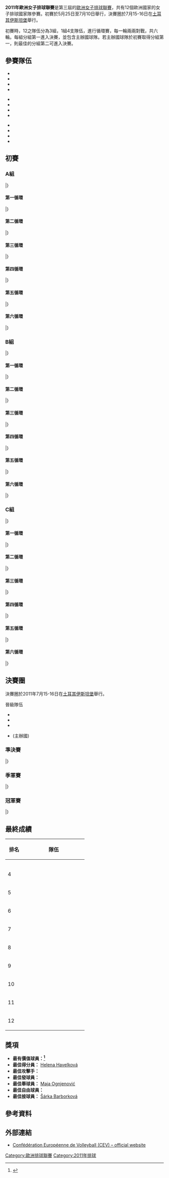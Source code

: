 {{Infobox FIVB tournament
| competition  = 歐洲女子排球聯賽
| year         = 2011
| logo         = <!-- link to image (Image.ext) -->
| size         = <!-- custom image size; default is 200 (OPTIONAL) -->
| caption      = <!-- image caption (OPTIONAL) -->
| host         = {{flag|Turkey}}
| dates        = 5月27日 – 7月10日 (資格賽)<br/>7月15-16日 (決賽)
| teams        = 12
| venues       = 1
| cities       = 1
| champions    = Serbia
| title_number = 3
| mvp          = {{flagicon|SRB}} [[Jovana_Brakočević|Jovana Brakočević]]
| website      = [https://web.archive.org/web/20110902132530/http://www.cev.lu/mmp/online/website/main_menu/volleyball/european_league/2561/index_EN.html 2011 CEV European League]
| last         = 2010年歐洲女子排球聯賽
| next         = 2012年歐洲女子排球聯賽
}}

'''2011年歐洲女子排球聯賽'''是第三屆的[[歐洲排球聯賽|歐洲女子排球聯賽]]，共有12個歐洲國家的女子排球國家隊參賽。初賽於5月25日至7月10日舉行，決賽圈於7月15-16日在[[土耳其|土耳其]][[伊斯坦堡|伊斯坦堡]]舉行。

初賽時，12之隊伍分為3組，1組4支隊伍，進行循環賽，每一輪兩兩對戰，共六輪。每組分組第一進入決賽，並包含主辦國球隊。若主辦國球隊於初賽取得分組第一，則最佳的分組第二可進入決賽。

== 參賽隊伍 ==
{{col-begin}}
{{col-3}}
*{{vbw|BLR}}
*{{vbw|BUL}}
*{{vbw|CRO}}
*{{vbw|CZE}}
{{col-3}}
*{{vbw|FRA}}
*{{vbw|GRE}}
*{{vbw|HUN}}
*{{vbw|ISR}}
{{col-3}}
*{{vbw|ROU}}
*{{vbw|SRB}}
*{{vbw|ESP}}
*{{vbw|TUR}}
{{col-end}}

== 初賽 ==
=== A組 ===
{{Vb cl header}}
{{Vb cl4 team |p=1 |t={{vbw|SRB}} |mw=11 |mw2=1 |ml=0 |ml2=0 |sw=36 |sl=4 |spw=976 |spl=724 |bc=#ccffcc}}
{{Vb cl4 team |p=2 |t={{vbw|FRA}} |mw=6 |mw2=1 |ml=4 |ml2=1 |sw=25 |sl=19 |spw=976 |spl=939}}
{{Vb cl4 team |p=3 |t={{vbw|ESP}} |mw=4 |mw2=0 |ml=6 |ml2=2 |sw=17 |sl=26 |spw=884 |spl=959}}
{{Vb cl4 team |p=4 |t={{vbw|GRE}} |mw=0 |mw2=1 |ml=11 |ml2=0 |sw=6 |sl=35 |spw=766 |spl=980}}
|}

==== 第一循環 ====
{{Vb res start 5}}
{{Vb res 5|5月27日|18:00|'''{{vbw-rt|SRB}}'''|3–0|{{vbw|GRE}}|25–11|25–14|25–15|||75–40|12=[http://www.cev.lu/mmp-cgi/show.pl?cmd=tmpl&id=17165&id2=10&id3=553&id4=2&id5=1&state=p_prj_game_summary&key=0 Report]{{dead link|date=十一月 2017 |bot=InternetArchiveBot }}}}
{{Vb res 5|5月27日|19:30|'''{{vbw-rt|ESP}}'''|3–1|{{vbw|FRA}}|17–25|25–20|25–23|25–18||92–86|12=[http://www.cev.lu/mmp-cgi/show.pl?cmd=tmpl&id=17165&id2=3&id3=553&id4=2&id5=1&state=p_prj_game_summary&key=0 Report]{{dead link|date=十一月 2017 |bot=InternetArchiveBot }}}}
{{Vb res 5|5月28日|17:30|'''{{vbw-rt|SRB}}'''|3–0|{{vbw|GRE}}|25–14|25–21|25–22|||75–57|12=[http://www.cev.lu/mmp-cgi/show.pl?cmd=tmpl&id=17165&id2=40&id3=553&id4=2&id5=1&state=p_prj_game_summary&key=0 Report]{{dead link|date=十一月 2017 |bot=InternetArchiveBot }}}}
{{Vb res 5|5月28日|18:00|{{vbw-rt|ESP}}|0–3|'''{{vbw|FRA}}'''|23–25|19–25|18–25|||60–75|12=[http://www.cev.lu/mmp-cgi/show.pl?cmd=tmpl&id=17165&id2=45&id3=553&id4=2&id5=1&state=p_prj_game_summary&key=0 Report]{{dead link|date=十一月 2017 |bot=InternetArchiveBot }}}}
|}

==== 第二循環 ====
{{Vb res start 5}}
{{Vb res 5|6月3日|19:30|{{vbw-rt|ESP}}|0–3|'''{{vbw|SRB}}'''|22–25|18–25|24–26|||64–76|12=[http://www.cev.lu/mmp-cgi/show.pl?cmd=tmpl&id=17165&id2=5&id3=553&id4=2&id5=1&state=p_prj_game_summary&key=0 Report]{{dead link|date=十一月 2017 |bot=InternetArchiveBot }}}}
{{Vb res 5|6月3日|20:00|'''{{vbw-rt|FRA}}'''|3–0|{{vbw|GRE}}|25–15|25–10|25–22|||75–47|12=[http://www.cev.lu/mmp-cgi/show.pl?cmd=tmpl&id=17165&id2=38&id3=553&id4=2&id5=1&state=p_prj_game_summary&key=0 Report]{{dead link|date=十一月 2017 |bot=InternetArchiveBot }}}}
{{Vb res 5|6月4日|18:00|{{vbw-rt|ESP}}|0–3|'''{{vbw|SRB}}'''|17–25|20–25|17–25|||54–75|12=[http://www.cev.lu/mmp-cgi/show.pl?cmd=tmpl&id=17165&id2=47&id3=553&id4=2&id5=1&state=p_prj_game_summary&key=0 Report]{{dead link|date=十一月 2017 |bot=InternetArchiveBot }}}}
{{Vb res 5|6月4日|20:00|'''{{vbw-rt|FRA}}'''|3–0|{{vbw|GRE}}|28–26|25–21|25–15|||78–62|12=[http://www.cev.lu/mmp-cgi/show.pl?cmd=tmpl&id=17165&id2=8&id3=553&id4=2&id5=1&state=p_prj_game_summary&key=0 Report]{{dead link|date=十一月 2017 |bot=InternetArchiveBot }}}}
|}

==== 第三循環 ====
{{Vb res start 5}}
{{Vb res 5| {{nowrap|6月11日}}|16:30|'''{{vbw-rt|GRE}}'''|3–2|{{vbw|ESP}}|25–20|20–25|25–7|22–25|15–12|107–89|12=[http://www.cev.lu/mmp-cgi/show.pl?cmd=tmpl&id=17165&id2=12&id3=553&id4=2&id5=1&state=p_prj_game_summary&key=0 Report]{{dead link|date=十一月 2017 |bot=InternetArchiveBot }}}}
{{Vb res 5| {{nowrap|6月11日}}|17:00|'''{{vbw-rt|SRB}}'''|3–2|{{vbw|FRA}}|25–13|19–25|19–25|25–22|17–15|105–100|12=[http://www.cev.lu/mmp-cgi/show.pl?cmd=tmpl&id=17165&id2=1&id3=553&id4=2&id5=1&state=p_prj_game_summary&key=0 Report]{{dead link|date=十一月 2017 |bot=InternetArchiveBot }}}}
{{Vb res 5| {{nowrap|6月12日}}|16:30|{{vbw-rt|GRE}}|1–3|'''{{vbw|ESP}}'''|21–25|21–25|25–22|18–25||85–97|12=[http://www.cev.lu/mmp-cgi/show.pl?cmd=tmpl&id=17165&id2=42&id3=553&id4=2&id5=1&state=p_prj_game_summary&key=0 Report]{{dead link|date=十一月 2017 |bot=InternetArchiveBot }}}}
{{Vb res 5| {{nowrap|6月12日}}|18:00|'''{{vbw-rt|SRB}}'''|3–0|{{vbw|FRA}}|25–16|25–16|25–17|||75–49|12=[http://www.cev.lu/mmp/online/website/news/news_online/755/2621/20109_EN.html Report]{{dead link|date=十一月 2017 |bot=InternetArchiveBot }}}}
|}

==== 第四循環 ====
{{Vb res start 5}}
{{Vb res 5| {{nowrap|6月17日}}|18:00|'''{{vb-rt|ESP}}'''|3–0|{{vb|GRE}}|26–24|25–18|25–11|||76–53|12=[http://www.cev.lu/mmp-cgi/show.pl?cmd=tmpl&id=17165&id2=6&id3=553&id4=2&id5=1&state=p_prj_game_summary&key=0 Report]{{dead link|date=十一月 2017 |bot=InternetArchiveBot }}}}
{{Vb res 5| {{nowrap|6月17日}}|20:30|{{vb-rt|FRA}}|0–3|'''{{vb|SRB}}'''|21–25|21–25|18–25|||60–75|12=[http://www.cev.lu/mmp-cgi/show.pl?cmd=tmpl&id=17165&id2=7&id3=553&id4=2&id5=1&state=p_prj_game_summary&key=0 Report]{{dead link|date=十一月 2017 |bot=InternetArchiveBot }}}}
{{Vb res 5| {{nowrap|6月18日}}|18:00|'''{{vb-rt|ESP}}'''|3–0|{{vb|GRE}}|25–21|26–24|25–10|||76–55|12=[http://www.cev.lu/mmp-cgi/show.pl?cmd=tmpl&id=17165&id2=48&id3=553&id4=2&id5=1&state=p_prj_game_summary&key=0 Report]{{dead link|date=十一月 2017 |bot=InternetArchiveBot }}}}
{{Vb res 5| {{nowrap|6月18日}}|20:30|{{vb-rt|FRA}}|1–3|'''{{vb|SRB}}'''|18–25|25–23|21–25|24–26||88–99|12=[http://www.cev.lu/mmp-cgi/show.pl?cmd=tmpl&id=17165&id2=37&id3=553&id4=2&id5=1&state=p_prj_game_summary&key=0 Report]{{dead link|date=十一月 2017 |bot=InternetArchiveBot }}}}
|}

==== 第五循環 ====
{{Vb res start 5}}
{{Vb res 5| {{nowrap|6月25日}}|16:30|{{vbw-rt|GRE}}|1–3|'''{{vbw|FRA}}'''|18–25|25–22|21–25|17–25||81–97|12=[http://www.cev.lu/mmp-cgi/show.pl?cmd=tmpl&id=17165&id2=44&id3=553&id4=2&id5=1&state=p_prj_game_summary&key=0 Report]{{dead link|date=十一月 2017 |bot=InternetArchiveBot }}}}
{{Vb res 5| {{nowrap|6月25日}}|20:00|'''{{vbw-rt|SRB}}'''|3–1|{{vbw|ESP}}|25–14|21–25|25–9|25–10||96–58|12=[http://www.cev.lu/mmp-cgi/show.pl?cmd=tmpl&id=17165&id2=11&id3=553&id4=2&id5=1&state=p_prj_game_summary&key=0 Report]{{dead link|date=十一月 2017 |bot=InternetArchiveBot }}}}
{{Vb res 5| {{nowrap|6月26日}}|16:30|{{vbw-rt|GRE}}|1–3|'''{{vbw|FRA}}'''|20–25|25–17|17–25|23–25||85–92|12=[http://www.cev.lu/mmp-cgi/show.pl?cmd=tmpl&id=17165&id2=2&id3=553&id4=2&id5=1&state=p_prj_game_summary&key=0 Report]{{dead link|date=十一月 2017 |bot=InternetArchiveBot }}}}
{{Vb res 5| {{nowrap|6月26日}}|20:00|'''{{vbw-rt|SRB}}'''|3–0|{{vbw|ESP}}|25–17|25–21|25–22|||75–60|12=[http://www.cev.lu/mmp-cgi/show.pl?cmd=tmpl&id=17165&id2=41&id3=553&id4=2&id5=1&state=p_prj_game_summary&key=0 Report]{{dead link|date=十一月 2017 |bot=InternetArchiveBot }}}}
|}

==== 第六循環 ====
{{Vb res start 5}}
{{Vb res 5|7月8日|20:30|'''{{vbw-rt|FRA}}'''|3–2|{{vbw|ESP}}|25–17|13–25|23–25|25–22|15–7|101–96|12=[http://www.cev.lu/mmp-cgi/show.pl?cmd=tmpl&id=17165&id2=9&id3=553&id4=2&id5=1&state=p_prj_game_summary&key=0 Report]{{dead link|date=十一月 2017 |bot=InternetArchiveBot }}}}
{{Vb res 5|7月9日|16:30|{{vbw-rt|GRE}}|0–3|'''{{vbw|SRB}}'''|11–25|16–25|22–25|||49–75|12=[http://www.cev.lu/mmp-cgi/show.pl?cmd=tmpl&id=17165&id2=4&id3=553&id4=2&id5=1&state=p_prj_game_summary&key=0 Report]{{dead link|date=十一月 2017 |bot=InternetArchiveBot }}}}
{{Vb res 5|7月9日|18:00|'''{{vbw-rt|FRA}}'''|3–0|{{vbw|ESP}}|25–21|25–21|25–20|||75–62|12=[http://www.cev.lu/mmp-cgi/show.pl?cmd=tmpl&id=17165&id2=39&id3=553&id4=2&id5=1&state=p_prj_game_summary&key=0 Report]{{dead link|date=十一月 2017 |bot=InternetArchiveBot }}}}
{{Vb res 5|7月10日|16:30|{{vbw-rt|GRE}}|0–3|'''{{vbw|SRB}}'''|10–25|23–25|12–25|||45–75|12=[http://www.cev.lu/mmp-cgi/show.pl?cmd=tmpl&id=17165&id2=46&id3=553&id4=2&id5=1&state=p_prj_game_summary&key=0 Report]{{dead link|date=十一月 2017 |bot=InternetArchiveBot }}}}
|}

=== B組 ===
{{Vb cl header}}
{{Vb cl4 team |p=1 |t={{vbw|BUL}} |mw=9 |mw2=1 |ml=2 |ml2=0 |sw=32 |sl=13 |spw=1066 |spl=934|bc=#ccffcc}}
{{Vb cl4 team |p=2 |t={{vbw|CZE}} |mw=8 |mw2=1 |ml=2 |ml2=1 |sw=31 |sl=14 |spw=1063 |spl=930|bc=#ccffcc}}
{{Vb cl4 team |p=3 |t={{vbw|HUN}} |mw=1 |mw2=3 |ml=7 |ml2=1 |sw=17 |sl=31 |spw=972 |spl=1110}}
{{Vb cl4 team |p=4 |t={{vbw|ISR}} |mw=1 |mw2=0 |ml=8 |ml2=3 |sw=10 |sl=31 |spw=937 |spl=1064}}
|}

==== 第一循環 ====
{{Vb res start 5}}
{{Vb res 5|5月27日|16:00|'''{{vbw-rt|ISR}}'''|3–1|{{vbw|HUN}}|25–18|25–15|18–25|25–21||93–79|12=[http://www.cev.lu/mmp-cgi/show.pl?cmd=tmpl&id=17166&id2=19&id3=553&id4=2&id5=2&state=p_prj_game_summary&key=0 Report]{{dead link|date=十一月 2017 |bot=InternetArchiveBot }}}}
{{Vb res 5|5月27日|18:00|'''{{vbw-rt|CZE}}'''|3–1|{{vbw|BUL}}|16–25|25–21|25–21|25–21||91–88|12=[http://www.cev.lu/mmp-cgi/show.pl?cmd=tmpl&id=17166&id2=24&id3=553&id4=2&id5=2&state=p_prj_game_summary&key=0 Report]{{dead link|date=十一月 2017 |bot=InternetArchiveBot }}}}
{{Vb res 5|5月28日|18:00|{{vbw-rt|CZE}}|1–3|'''{{vbw|BUL}}'''|25–18|20–25|26–28|26–28||97–99|12=[http://www.cev.lu/mmp-cgi/show.pl?cmd=tmpl&id=17166&id2=54&id3=553&id4=2&id5=2&state=p_prj_game_summary&key=0 Report]{{dead link|date=十一月 2017 |bot=InternetArchiveBot }}}}
{{Vb res 5|5月28日|19:00|{{vbw-rt|ISR}}|1–3|'''{{vbw|HUN}}'''|22–25|25–27|25–19|22–25||94–96|12=[http://www.cev.lu/mmp-cgi/show.pl?cmd=tmpl&id=17166&id2=49&id3=553&id4=2&id5=2&state=p_prj_game_summary&key=0 Report]{{dead link|date=十一月 2017 |bot=InternetArchiveBot }}}}
|}

==== 第二循環 ====
{{Vb res start 5}}
{{Vb res 5|6月3日|16:00|{{vbw-rt|ISR}}|0–3|'''{{vbw|CZE}}'''|19–25|13–25|24–26|||56–76|12=[http://www.cev.lu/mmp-cgi/show.pl?cmd=tmpl&id=17166&id2=20&id3=553&id4=2&id5=2&state=p_prj_game_summary&key=0 Report]{{dead link|date=十一月 2017 |bot=InternetArchiveBot }}}}
{{Vb res 5|6月3日|19:00|{{vbw-rt|HUN}}|1–3|'''{{vbw|BUL}}'''|21–25|19–25|25–22|23–25||88–97|12=[http://www.cev.lu/mmp-cgi/show.pl?cmd=tmpl&id=17166&id2=23&id3=553&id4=2&id5=2&state=p_prj_game_summary&key=0 Report]{{dead link|date=十一月 2017 |bot=InternetArchiveBot }}}}
{{Vb res 5|6月4日|19:00|{{vbw-rt|HUN}}|0–3|'''{{vbw|BUL}}'''|19–25|16–25|23–25|||58–75|12=[http://www.cev.lu/mmp-cgi/show.pl?cmd=tmpl&id=17166&id2=53&id3=553&id4=2&id5=2&state=p_prj_game_summary&key=0 Report]{{dead link|date=十一月 2017 |bot=InternetArchiveBot }}}}
{{Vb res 5|6月4日|19:00|{{vbw-rt|ISR}}|0–3|'''{{vbw|CZE}}'''|16–25|21–25|16–25|||52–75|12=[http://www.cev.lu/mmp-cgi/show.pl?cmd=tmpl&id=17166&id2=50&id3=553&id4=2&id5=2&state=p_prj_game_summary&key=0 Report]{{dead link|date=十一月 2017 |bot=InternetArchiveBot }}}}
|}

==== 第三循環 ====
{{Vb res start 5}}
{{Vb res 5| {{nowrap|6月10日}}|15:00|'''{{vbw-rt|CZE}}'''|3–0|{{vbw|HUN}}|25–11|25–14|27–25|||77–50|12=[http://www.cev.lu/mmp-cgi/show.pl?cmd=tmpl&id=17166&id2=16&id3=553&id4=2&id5=2&state=p_prj_game_summary&key=0 Report]{{dead link|date=十一月 2017 |bot=InternetArchiveBot }}}}
{{Vb res 5| {{nowrap|6月10日}}|17:30|'''{{vbw-rt|BUL}}'''|3–2|{{vbw|ISR}}|20–25|22–25|25–23|25–23|15–11|107–107|12=[http://www.cev.lu/mmp-cgi/show.pl?cmd=tmpl&id=17166&id2=57&id3=553&id4=2&id5=2&state=p_prj_game_summary&key=0 Report]{{dead link|date=十一月 2017 |bot=InternetArchiveBot }}}}
{{Vb res 5| {{nowrap|6月11日}}|14:00|{{vbw-rt|CZE}}|2–3|'''{{vbw|HUN}}'''|19–25|25–18|24–26|28–26|16–18|112–113|12=[http://www.cev.lu/mmp-cgi/show.pl?cmd=tmpl&id=17166&id2=57&id3=553&id4=2&id5=2&state=p_prj_game_summary&key=0 Report]{{dead link|date=十一月 2017 |bot=InternetArchiveBot }}}}
{{Vb res 5| {{nowrap|6月11日}}|17:30|'''{{vbw-rt|BUL}}'''|3–0|{{vbw|ISR}}|25–22|25–19|25–16|||75–57|12=[http://www.cev.lu/mmp-cgi/show.pl?cmd=tmpl&id=17166&id2=15&id3=553&id4=2&id5=2&state=p_prj_game_summary&key=0 Report]{{dead link|date=十一月 2017 |bot=InternetArchiveBot }}}}
|}

==== 第四循環 ====
{{Vb res start 5}}
{{Vb res 5| {{nowrap|6月17日}}|16:00|{{vb-rt|ISR}}|1–3|'''{{vb|BUL}}'''|13–25|25–22|21–25|24–26||83–98|12=[http://www.cev.lu/mmp-cgi/show.pl?cmd=tmpl&id=17166&id2=21&id3=553&id4=2&id5=2&state=p_prj_game_summary&key=0 Report]{{dead link|date=十一月 2017 |bot=InternetArchiveBot }}}}
{{Vb res 5| {{nowrap|6月17日}}|19:00|{{vb-rt|HUN}}|0–3|'''{{vb|CZE}}'''|19–25|15–25|27–29|||61–79|12=[http://www.cev.lu/mmp-cgi/show.pl?cmd=tmpl&id=17166&id2=22&id3=553&id4=2&id5=2&state=p_prj_game_summary&key=0 Report]{{dead link|date=十一月 2017 |bot=InternetArchiveBot }}}}
{{Vb res 5| {{nowrap|6月18日}}|15:00|{{vb-rt|HUN}}|2–3|'''{{vb|CZE}}'''|15–25|25–20|25–13|17–25|14–16|96–99|12=[http://www.cev.lu/mmp-cgi/show.pl?cmd=tmpl&id=17166&id2=52&id3=553&id4=2&id5=2&state=p_prj_game_summary&key=0 Report]{{dead link|date=十一月 2017 |bot=InternetArchiveBot }}}}
{{Vb res 5| {{nowrap|6月18日}}|19:00|{{vb-rt|ISR}}|0–3|'''{{vb|BUL}}'''|20–25|21–25|7–25|||48–75|12=[http://www.cev.lu/mmp-cgi/show.pl?cmd=tmpl&id=17166&id2=51&id3=553&id4=2&id5=2&state=p_prj_game_summary&key=0 Report]{{dead link|date=十一月 2017 |bot=InternetArchiveBot }}}}
|}

==== 第五循環 ====
{{Vb res start 5}}
{{Vb res 5| {{nowrap|6月24日}}|17:30|'''{{vbw-rt|BUL}}'''|3–1|{{vbw|HUN}}|25–17|23–25|25–18|25–18||98–78|12=[http://www.cev.lu/mmp-cgi/show.pl?cmd=tmpl&id=17166&id2=17&id3=553&id4=2&id5=2&state=p_prj_game_summary&key=0 Report]{{dead link|date=十一月 2017 |bot=InternetArchiveBot }}}}
{{Vb res 5| {{nowrap|6月24日}}|20:00|'''{{vbw-rt|CZE}}'''|3–1|{{vbw|ISR}}|17–25|25–15|25–20|25–20||92–80|12=[http://www.cev.lu/mmp-cgi/show.pl?cmd=tmpl&id=17166&id2=14&id3=553&id4=2&id5=2&state=p_prj_game_summary&key=0 Report]{{dead link|date=十一月 2017 |bot=InternetArchiveBot }}}}
{{Vb res 5| {{nowrap|6月25日}}|17:30|'''{{vbw-rt|BUL}}'''|3–0|{{vbw|HUN}}|25–15|25–11|25–16|||75–42|12=[http://www.cev.lu/mmp-cgi/show.pl?cmd=tmpl&id=17166&id2=59&id3=553&id4=2&id5=2&state=p_prj_game_summary&key=0 Report]{{dead link|date=十一月 2017 |bot=InternetArchiveBot }}}}
{{Vb res 5| {{nowrap|6月25日}}|18:00|'''{{vbw-rt|CZE}}'''|3–0|{{vbw|ISR}}|30–28|25–11|25–16|||80–55|12=[http://www.cev.lu/mmp-cgi/show.pl?cmd=tmpl&id=17166&id2=56&id3=553&id4=2&id5=2&state=p_prj_game_summary&key=0 Report]{{dead link|date=十一月 2017 |bot=InternetArchiveBot }}}}
|}

==== 第六循環 ====
{{Vb res start 5}}
{{Vb res 5|7月8日|17:30|{{vbw-rt|BUL}}|1–3|'''{{vbw|CZE}}'''|26–28|12–25|25–18|20–25||83–96|12=[http://www.cev.lu/mmp-cgi/show.pl?cmd=tmpl&id=17166&id2=18&id3=553&id4=2&id5=2&state=p_prj_game_summary&key=0 Report]{{dead link|date=十一月 2017 |bot=InternetArchiveBot }}}}
{{Vb res 5|7月8日|19:00|'''{{vbw-rt|HUN}}'''|3–2|{{vbw|ISR}}|14–25|25–27|25–19|25–22|15–8|104–101|12=[http://www.cev.lu/mmp-cgi/show.pl?cmd=tmpl&id=17166&id2=56&id3=553&id4=2&id5=2&state=p_prj_game_summary&key=0 Report]{{dead link|date=十一月 2017 |bot=InternetArchiveBot }}}}
{{Vb res 5|7月9日|17:30|{{vbw-rt|BUL}}|3–1|{{vbw|CZE}}|19–25|27–25|25–20|25–19||96–89|12=[http://www.cev.lu/mmp-cgi/show.pl?cmd=tmpl&id=17166&id2=60&id3=553&id4=2&id5=2&state=p_prj_game_summary&key=0 Report]{{dead link|date=十一月 2017 |bot=InternetArchiveBot }}}}
{{Vb res 5|7月9日|19:00|'''{{vbw-rt|HUN}}'''|3–2|{{vbw|ISR}}|23–25|17–25|25–22|25–23|17–15|107–110|12=[http://www.cev.lu/mmp-cgi/show.pl?cmd=tmpl&id=17166&id2=13&id3=553&id4=2&id5=2&state=p_prj_game_summary&key=0 Report]{{dead link|date=十一月 2017 |bot=InternetArchiveBot }}}}
|}

=== C組 ===
{{Vb cl header}}
{{Vb cl4 team |p=1 |t={{vbw|TUR}} |mw=10 |mw2=0 |ml=2 |ml2=0 |sw=32 |sl=8 |spw=983 |spl=831|bc=#ccffcc}}
{{Vb cl4 team |p=2 |t={{vbw|ROU}} |mw=6 |mw2=2 |ml=4 |ml2=0 |sw=24 |sl=19 |spw=974 |spl=927}}
{{Vb cl4 team |p=3 |t={{vbw|BLR}} |mw=4 |mw2=1 |ml=5 |ml2=2 |sw=22 |sl=25 |spw=1032 |spl=1056}}
{{Vb cl4 team |p=4 |t={{vbw|CRO}} |mw=1 |mw2=0 |ml=10 |ml2=1 |sw=7 |sl=33 |spw=791 |spl=866}}
|}

==== 第一循環 ====
{{Vb res start 5}}
{{Vb res 5|5月27日|20:30|'''{{vbw-rt|ROU}}'''|3–0|{{vbw|CRO}}|25–12|25–22|25–14|||75–48|12=[http://www.cev.lu/mmp-cgi/show.pl?cmd=tmpl&id=23786&id2=31&id3=553&id4=2&id5=3&state=p_prj_game_summary&key=0 Report]{{dead link|date=十一月 2017 |bot=InternetArchiveBot }}}}
{{Vb res 5|5月27日|18:00|'''{{vbw-rt|ROU}}'''|3–1|{{vbw|CRO}}|25–11|20–25|25–19|25–15||95–70|12=[http://www.cev.lu/mmp-cgi/show.pl?cmd=tmpl&id=23786&id2=61&id3=553&id4=2&id5=3&state=p_prj_game_summary&key=0 Report]{{dead link|date=十一月 2017 |bot=InternetArchiveBot }}}}
{{Vb res 5|5月28日|19:30|'''{{vbw-rt|TUR}}'''|3–1|{{vbw|BLR}}|25–15|23–25|25–19|25–21||98–80|12=[http://www.cev.lu/mmp-cgi/show.pl?cmd=tmpl&id=23786&id2=36&id3=553&id4=2&id5=3&state=p_prj_game_summary&key=0 Report]{{dead link|date=十一月 2017 |bot=InternetArchiveBot }}}}
{{Vb res 5|5月29日|19:30|'''{{vbw-rt|TUR}}'''|3–0|{{vbw|BLR}}|26–24|26–24|29–27|||81–75|12=[http://www.cev.lu/mmp-cgi/show.pl?cmd=tmpl&id=23786&id2=66&id3=553&id4=2&id5=3&state=p_prj_game_summary&key=0 Report]{{dead link|date=十一月 2017 |bot=InternetArchiveBot }}}}
|}

==== 第二循環 ====
{{Vb res start 5}}
{{Vb res 5|6月4日|17:00|'''{{vbw-rt|BLR}}'''|3–0|{{vbw|CRO}}|25–19|29–27|25–18|||79–64|12=[http://www.cev.lu/mmp-cgi/show.pl?cmd=tmpl&id=23786&id2=29&id3=553&id4=2&id5=3&state=p_prj_game_summary&key=0 Report]{{dead link|date=十一月 2017 |bot=InternetArchiveBot }}}}
{{Vb res 5|6月4日|18:30|'''{{vbw-rt|TUR}}'''|3–0|{{vbw|ROU}}|25–13|25–20|25–19|||75–52|12=[http://www.cev.lu/mmp-cgi/show.pl?cmd=tmpl&id=23786&id2=68&id3=553&id4=2&id5=3&state=p_prj_game_summary&key=0 Report]{{dead link|date=十一月 2017 |bot=InternetArchiveBot }}}}
{{Vb res 5|6月5日|17:00|'''{{vbw-rt|BLR}}'''|3–0|{{vbw|CRO}}|25–12|25–23|25–23|||75–58|12=[http://www.cev.lu/mmp-cgi/show.pl?cmd=tmpl&id=23786&id2=71&id3=553&id4=2&id5=3&state=p_prj_game_summary&key=0 Report]{{dead link|date=十一月 2017 |bot=InternetArchiveBot }}}}
{{Vb res 5|6月5日|18:30|'''{{vbw-rt|TUR}}'''|3–0|{{vbw|ROU}}|25–20|28–26|25–22|||78–68|12=[http://www.cev.lu/mmp-cgi/show.pl?cmd=tmpl&id=23786&id2=26&id3=553&id4=2&id5=3&state=p_prj_game_summary&key=0 Report]{{dead link|date=十一月 2017 |bot=InternetArchiveBot }}}}
|}

==== 第三循環 ====
{{Vb res start 5}}
{{Vb res 5| {{nowrap|6月10日}}|19:30|{{vbw-rt|CRO}}|0–3|'''{{vbw|TUR}}'''|16–25|22–25|23–25|||61–75|12=[http://www.cev.lu/mmp-cgi/show.pl?cmd=tmpl&id=23786&id2=64&id3=553&id4=2&id5=3&state=p_prj_game_summary&key=0 Report]{{dead link|date=十一月 2017 |bot=InternetArchiveBot }}}}
{{Vb res 5| {{nowrap|6月11日}}|17:00|{{vbw-rt|BLR}}|2–3|'''{{vbw|ROU}}'''|25–20|19–25|25–22|16–25|13–15|98–107|12=[http://www.cev.lu/mmp-cgi/show.pl?cmd=tmpl&id=23786&id2=27&id3=553&id4=2&id5=3&state=p_prj_game_summary&key=0 Report]{{dead link|date=十一月 2017 |bot=InternetArchiveBot }}}}
{{Vb res 5| {{nowrap|6月11日}}|20:15|{{vbw-rt|CRO}}|0–3|'''{{vbw|TUR}}'''|15–25|23–25|14–25|||52–75|12=[http://www.cev.lu/mmp-cgi/show.pl?cmd=tmpl&id=23786&id2=34&id3=553&id4=2&id5=3&state=p_prj_game_summary&key=0 Report]{{dead link|date=十一月 2017 |bot=InternetArchiveBot }}}}
{{Vb res 5| {{nowrap|6月12日}}|17:00|{{vbw-rt|BLR}}|0–3|'''{{vbw|ROU}}'''|21–25|17–25|26–28|||64–78|12=[http://www.cev.lu/mmp-cgi/show.pl?cmd=tmpl&id=23786&id2=69&id3=553&id4=2&id5=3&state=p_prj_game_summary&key=0 Report]{{dead link|date=十一月 2017 |bot=InternetArchiveBot }}}}
|}

==== 第四循環 ====
{{Vb res start 5}}
{{Vb res 5| {{nowrap|6月17日}}|20:30|'''{{vb-rt|ROU}}'''|3–1|{{vb|TUR}}|23–25|25–21|25–22|25–22||98–90|12=[http://www.cev.lu/mmp-cgi/show.pl?cmd=tmpl&id=23786&id2=62&id3=553&id4=2&id5=3&state=p_prj_game_summary&key=0 Report]{{dead link|date=十一月 2017 |bot=InternetArchiveBot }}}}
{{Vb res 5| {{nowrap|6月18日}}|20:15|{{vb-rt|CRO}}|2–3|'''{{vb|BLR}}'''|20–25|20–25|25–22|25–23|11–15|101–110|12=[http://www.cev.lu/mmp-cgi/show.pl?cmd=tmpl&id=23786&id2=65&id3=553&id4=2&id5=3&state=p_prj_game_summary&key=0 Report]{{dead link|date=十一月 2017 |bot=InternetArchiveBot }}}}
{{Vb res 5| {{nowrap|6月18日}}|20:30|{{vb-rt|ROU}}|0–3|'''{{vb|TUR}}'''|17–25|23–25|16–25|||56–75|12=[http://www.cev.lu/mmp-cgi/show.pl?cmd=tmpl&id=23786&id2=32&id3=553&id4=2&id5=3&state=p_prj_game_summary&key=0 Report]{{dead link|date=十一月 2017 |bot=InternetArchiveBot }}}}
{{Vb res 5| {{nowrap|6月19日}}|19:30|{{vb-rt|CRO}}|1–3|'''{{vb|BLR}}'''|17–25|25–17|19–25|17–25||78–92|12=[http://www.cev.lu/mmp-cgi/show.pl?cmd=tmpl&id=23786&id2=35&id3=553&id4=2&id5=3&state=p_prj_game_summary&key=0 Report]{{dead link|date=十一月 2017 |bot=InternetArchiveBot }}}}
|}

==== 第五循環 ====
{{Vb res start 5}}
{{Vb res 5| {{nowrap|6月25日}}|17:00|{{vbw-rt|BLR}}|1–3|'''{{vbw|TUR}}'''|25–20|15–25|21–25|19–25||80–95|12=[http://www.cev.lu/mmp-cgi/show.pl?cmd=tmpl&id=23786&id2=30&id3=553&id4=2&id5=3&state=p_prj_game_summary&key=0 Report]{{dead link|date=十一月 2017 |bot=InternetArchiveBot }}}}
{{Vb res 5| {{nowrap|6月25日}}|17:30|{{vbw-rt|CRO}}|0–3|'''{{vbw|ROU}}'''|25–27|21–25|24–26|||70–78|12=[http://www.cev.lu/mmp-cgi/show.pl?cmd=tmpl&id=23786&id2=25&id3=553&id4=2&id5=3&state=p_prj_game_summary&key=0 Report]{{dead link|date=十一月 2017 |bot=InternetArchiveBot }}}}
{{Vb res 5| {{nowrap|6月26日}}|17:00|'''{{vbw-rt|BLR}}'''|3–1|{{vbw|TUR}}|25–23|27–25|20–25|25–18||97–91|12=[http://www.cev.lu/mmp-cgi/show.pl?cmd=tmpl&id=23786&id2=72&id3=553&id4=2&id5=3&state=p_prj_game_summary&key=0 Report]{{dead link|date=十一月 2017 |bot=InternetArchiveBot }}}}
{{Vb res 5| {{nowrap|6月26日}}|19:00|'''{{vbw-rt|CRO}}'''|3–0|{{vbw|ROU}}|27–25|25–23|25–14|||77–62|12=[http://www.cev.lu/mmp-cgi/show.pl?cmd=tmpl&id=23786&id2=67&id3=553&id4=2&id5=3&state=p_prj_game_summary&key=0 Report]{{dead link|date=十一月 2017 |bot=InternetArchiveBot }}}}
|}

==== 第六循環 ====
{{Vb res start 5}}
{{Vb res 5|7月8日|19:00|'''{{vbw-rt|TUR}}'''|3–0|{{vbw|CRO}}|25–22|25–18|25–20|||75–60|12=[http://www.cev.lu/mmp-cgi/show.pl?cmd=tmpl&id=23786&id2=70&id3=553&id4=2&id5=3&state=p_prj_game_summary&key=0 Report]{{dead link|date=十一月 2017 |bot=InternetArchiveBot }}}}
{{Vb res 5|7月8日|20:30|'''{{vbw-rt|ROU}}'''|3–2|{{vbw|BLR}}|25–27|25–14|20–25|26–24|15–7|111–97|12=[http://www.cev.lu/mmp-cgi/show.pl?cmd=tmpl&id=23786&id2=33&id3=553&id4=2&id5=3&state=p_prj_game_summary&key=0 Report]{{dead link|date=十一月 2017 |bot=InternetArchiveBot }}}}
{{Vb res 5|7月9日|19:00|'''{{vbw-rt|TUR}}'''|3–0|{{vbw|CRO}}|25–19|25–17|25–16|||75–52|12=[http://www.cev.lu/mmp-cgi/show.pl?cmd=tmpl&id=23786&id2=28&id3=553&id4=2&id5=3&state=p_prj_game_summary&key=0 Report]{{dead link|date=十一月 2017 |bot=InternetArchiveBot }}}}
{{Vb res 5|7月9日|20:30|'''{{vbw-rt|ROU}}'''|3–1|{{vbw|BLR}}|17–25|25–17|25–18|27–25||94–85|12=[http://www.cev.lu/mmp-cgi/show.pl?cmd=tmpl&id=23786&id2=63&id3=553&id4=2&id5=3&state=p_prj_game_summary&key=0 Report]{{dead link|date=十一月 2017 |bot=InternetArchiveBot }}}}
|}

== 決賽圈 ==
決賽圈於2011年7月15-16日在[[土耳其|土耳其]][[伊斯坦堡|伊斯坦堡]]舉行。

;晉級隊伍
*{{vbw|BUL}}
*{{vbw|CZE}}
*{{vbw|SRB}}
*{{vbw|TUR}} (主辦國)

{{Round4-with third
|RD1=準決賽
|RD2=決賽
|Consol=季軍賽
<!--Date-Place|Team 1|Score 1|Team 2|Score 2 -->
|7月15日 – 伊斯坦堡|'''{{vbw|SRB}}'''|'''3'''|{{vbw|CZE}}|0
|7月15日 – 伊斯坦堡|'''{{vbw|TUR}}'''|'''3'''|{{vbw|BUL}}|0
<!--final  -->
|7月16日 – 伊斯坦堡|'''{{vbw|SRB}}'''|'''3'''|{{vbw|TUR}}|0
<!--third place -->
|7月16日 – 伊斯坦堡|{{vbw|CZE}}|0|'''{{vbw|BUL}}'''|'''3'''
}}

=== 準決賽 ===
{{Vb res start 5}}
{{Vb res 5|7月15日|17:00|'''{{vbw-rt|SRB}}'''|3–0|{{vbw|CZE}}|25–18|25–17|25–22|||75–57|12=[http://www.cev.lu/mmp-cgi/show.pl?cmd=tmpl&id=17183&id2=73&id3=553&id4=3&id5=0&state=p_prj_game_summary&key=0 Report]{{dead link|date=十一月 2017 |bot=InternetArchiveBot }}}}
{{Vb res 5|7月15日|19:30|'''{{vbw-rt|TUR}}'''|3–0|{{vbw|BUL}}|25–18|25–21|25–18|||75–57|12=[http://www.cev.lu/mmp-cgi/show.pl?cmd=tmpl&id=17183&id2=74&id3=553&id4=3&id5=0&state=p_prj_game_summary&key=0 Report]{{dead link|date=十一月 2017 |bot=InternetArchiveBot }}}}
|}

=== 季軍賽 ===
{{Vb res start 5}}
{{Vb res 5|7月16日|16:30|{{vbw-rt|CZE}}|0–3|'''{{vbw|BUL}}'''|21–25|26–28|23–25|||70–78|12=[http://www.cev.lu/mmp-cgi/show.pl?cmd=tmpl&id=17183&id2=76&id3=553&id4=3&id5=0&state=p_prj_game_summary&key=0 Report]{{dead link|date=十一月 2017 |bot=InternetArchiveBot }}}}
|}

=== 冠軍賽 ===
{{Vb res start 5}}
{{Vb res 5|7月16日|19:00|'''{{vbw-rt|SRB}}'''|3–0|{{vbw|TUR}}|25–17|25–21|25–23|||75–61|12=[http://www.cev.lu/mmp-cgi/show.pl?cmd=tmpl&id=17183&id2=75&id3=553&id4=3&id5=0&state=p_prj_game_summary&key=0 Report]{{dead link|date=十一月 2017 |bot=InternetArchiveBot }}}}
|}

== 最終成績 ==
{{col-begin}}
{{col-2}}
{| class="wikitable" style="text-align: center;"
!width=40|排名
!width=180|隊伍
|- align=center
|{{Gold1}}
|style="text-align:left;"|{{vbw|SRB}}
|- align=center
|{{Silver2}}
|style="text-align:left;"|{{vbw|TUR}}
|- align=center
|{{Bronze3}}
|style="text-align:left;"|{{vbw|BUL}}
|- align=center
|4
|style="text-align:left;"|{{vbw|CZE}}
|- align=center
|5
|style="text-align:left;"|{{vbw|ROU}}
|- align=center
|6
|style="text-align:left;"|{{vbw|FRA}}
|- align=center
|7
|style="text-align:left;"|{{vbw|BLR}}
|- align=center
|8
|style="text-align:left;"|{{vbw|ESP}}
|- align=center
|9
|style="text-align:left;"|{{vbw|HUN}}
|- align=center
|10
|style="text-align:left;"|{{vbw|ISR}}
|- align=center
|11
|style="text-align:left;"|{{vbw|CRO}}
|- align=center
|12
|style="text-align:left;"|{{vbw|GRE}}
|}
{{col-2}}
{{Winners|vbw|2011年歐洲女子排球聯賽冠軍|SRB|Third}}
{{col-end}}

== 獎項 ==
*'''最有價值球員：<ref>{{cite web |url=http://www.cev.lu/mmp/online/website/news/news_online/755/2621/20471_EN.html |title=Serbia claims third consecutive crown |author=CEV |date=2011-07-15 |accessdate=2011-07-16 |deadurl=yes |archiveurl=https://web.archive.org/web/20110722003633/http://www.cev.lu/mmp/online/website/news/news_online/755/2621/20471_EN.html |archivedate=2011-07-22 }}</ref>''' {{flagicon|SRB}} {{tsl|en|Jovana Brakočević|Jovana Brakočević}}
*'''最佳得分員：''' {{flagicon|CZE}} [[Helena_Havelková|Helena Havelková]]
*'''最佳攻擊手：''' {{flagicon|SRB}} {{tsl|en|Jovana Brakočević|Jovana Brakočević}}
*'''最佳發球員：''' {{flagicon|TUR}} {{tsl|en|Eda Erdem|Eda Erdem}}
*'''最佳舉球員：''' {{flagicon|SRB}} [[Maja_Ognjenović|Maja Ognjenović]]
*'''最佳自由球員：''' {{flagicon|TUR}} {{tsl|en|Gizem Güreşen|Gizem Güreşen}}
*'''最佳接球員：''' {{flagicon|CZE}} [[Šárka_Barborková|Šárka Barborková]]

== 參考資料 ==
{{reflist}}

== 外部連結 ==
* [https://web.archive.org/web/20110902132530/http://www.cev.lu/mmp/online/website/main_menu/volleyball/european_league/2561/index_EN.html Confédération Européenne de Volleyball (CEV) – official website]

{{歐洲排球聯賽}}

[[Category:歐洲排球聯賽|Category:歐洲排球聯賽]]
[[Category:2011年排球|Category:2011年排球]]